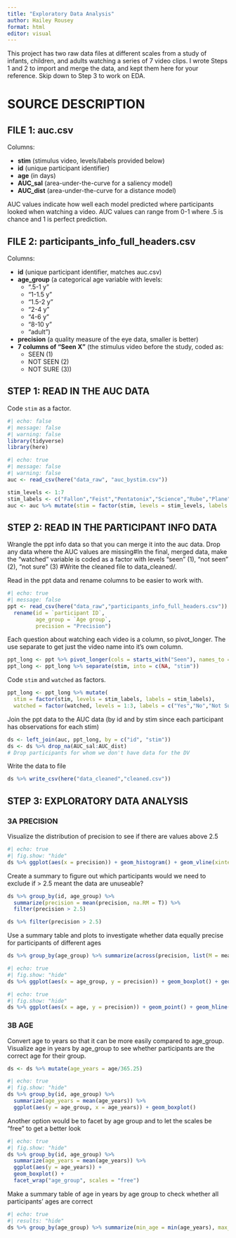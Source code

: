 ```yaml
---
title: "Exploratory Data Analysis"
author: Hailey Rousey
format: html
editor: visual
---
```


This project has two raw data files at different scales from a study of infants, children, and adults watching a series of 7 video clips. I wrote Steps 1 and 2 to import and merge the data, and kept them here for your reference. Skip down to Step 3 to work on EDA.

# SOURCE DESCRIPTION

## FILE 1: auc.csv

Columns:

-   **stim** (stimulus video, levels/labels provided below)
-   **id** (unique participant identifier)
-   **age** (in days)
-   **AUC_sal** (area-under-the-curve for a saliency model)
-   **AUC_dist** (area-under-the-curve for a distance model)

AUC values indicate how well each model predicted where participants looked when watching a video. AUC values can range from 0-1 where .5 is chance and 1 is perfect prediction.

## FILE 2: participants_info_full_headers.csv

Columns:

-   **id** (unique participant identifier, matches auc.csv)
-   **age_group** (a categorical age variable with levels:
    -   ".5-1 y"
    -   "1-1.5 y"
    -   "1.5-2 y"
    -   "2-4 y"
    -   "4-6 y"
    -   "8-10 y"
    -   "adult")
-   **precision** (a quality measure of the eye data, smaller is better)
-   **7 columns of "Seen X"** (the stimulus video before the study, coded as:
    -   SEEN (1)
    -   NOT SEEN (2)
    -   NOT SURE (3))

## STEP 1: READ IN THE AUC DATA

Code `stim` as a factor.

```r
#| echo: false
#| message: false
#| warning: false
library(tidyverse)
library(here)
```

```r
#| echo: true   
#| message: false  
#| warning: false 
auc <- read_csv(here("data_raw", "auc_bystim.csv"))
```

```r
stim_levels <- 1:7
stim_labels <- c("Fallon","Feist","Pentatonix","Science","Rube","Plane","Dogs")
auc <- auc %>% mutate(stim = factor(stim, levels = stim_levels, labels = stim_labels))
```

## STEP 2: READ IN THE PARTICIPANT INFO DATA

Wrangle the ppt info data so that you can merge it into the auc data. Drop any data where the AUC values are missing#In the final, merged data, make the "watched" variable is coded as a factor with levels "seen" (1), "not seen" (2), "not sure" (3) #Write the cleaned file to data_cleaned/.

Read in the ppt data and rename columns to be easier to work with.

```r
#| echo: true 
#| message: false 
ppt <- read_csv(here("data_raw","participants_info_full_headers.csv")) %>% 
  rename(id = `participant ID`,
         age_group = `Age group`,
         precision = "Precision")
```

Each question about watching each video is a column, so pivot_longer. The use separate to get just the video name into it's own column.

```r
ppt_long <- ppt %>% pivot_longer(cols = starts_with("Seen"), names_to = "stim", values_to = "watched")
ppt_long <- ppt_long %>% separate(stim, into = c(NA, "stim"))
```

Code `stim` and `watched` as factors.

```r
ppt_long <- ppt_long %>% mutate(
  stim = factor(stim, levels = stim_labels, labels = stim_labels),
  watched = factor(watched, levels = 1:3, labels = c("Yes","No","Not Sure")))
```

Join the ppt data to the AUC data (by id and by stim since each participant has observations for each stim)

```r
ds <- left_join(auc, ppt_long, by = c("id", "stim"))
ds <- ds %>% drop_na(AUC_sal:AUC_dist) 
# Drop participants for whom we don't have data for the DV
```

Write the data to file

```r
ds %>% write_csv(here("data_cleaned","cleaned.csv"))
```

## STEP 3: EXPLORATORY DATA ANALYSIS

### 3A PRECISION

Visualize the distribution of precision to see if there are values above 2.5

```r
#| echo: true
#| fig.show: "hide"
ds %>% ggplot(aes(x = precision)) + geom_histogram() + geom_vline(xintercept = 2.5)
```

Create a summary to figure out which participants would we need to exclude if \> 2.5 meant the data are unuseable?

```r
ds %>% group_by(id, age_group) %>% 
  summarize(precision = mean(precision, na.RM = T)) %>% 
  filter(precision > 2.5)
```

```r
ds %>% filter(precision > 2.5)
```

Use a summary table and plots to investigate whether data equally precise for participants of different ages

```r
ds %>% group_by(age_group) %>% summarize(across(precision, list(M = mean, MIN = min, MAX = max)))
```

```r
#| echo: true
#| fig.show: "hide"
ds %>% ggplot(aes(x = age_group, y = precision)) + geom_boxplot() + geom_hline(yintercept = 2.5)
```

```r
#| echo: true
#| fig.show: "hide"
ds %>% ggplot(aes(x = age, y = precision)) + geom_point() + geom_hline(yintercept = 2.5)
```

### 3B AGE

Convert age to years so that it can be more easily compared to age_group. Visualize age in years by age_group to see whether participants are the correct age for their group.

<!--Make a summary table of age in years by age group to check whether all participants' ages are correct.-->

```r
ds <- ds %>% mutate(age_years = age/365.25)
```

<!-- Visualize age in years by age_group to see whether participants are the correct age for their group -->

```r
#| echo: true
#| fig.show: "hide"
ds %>% group_by(id, age_group) %>% 
  summarize(age_years = mean(age_years)) %>% 
  ggplot(aes(y = age_group, x = age_years)) + geom_boxplot()
```

Another option would be to facet by age group and to let the scales be "free" to get a better look

```r
#| echo: true
#| fig.show: "hide"
ds %>% group_by(id, age_group) %>% 
  summarize(age_years = mean(age_years)) %>% 
  ggplot(aes(y = age_years)) + 
  geom_boxplot() + 
  facet_wrap("age_group", scales = "free")
```

Make a summary table of age in years by age group to check whether all participants' ages are correct

```r
#| echo: true
#| results: "hide"
ds %>% group_by(age_group) %>% summarize(min_age = min(age_years), max_age = max(age_years))
```
